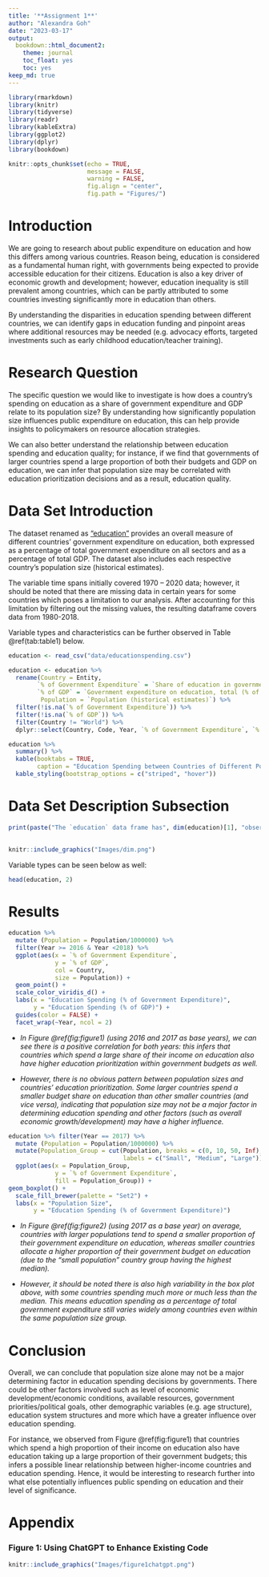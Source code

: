```yaml
---
title: '**Assignment 1**'
author: "Alexandra Goh"
date: "2023-03-17"
output:
  bookdown::html_document2:
    theme: journal
    toc_float: yes
    toc: yes
keep_md: true
---
```

```r

library(rmarkdown)
library(knitr)
library(tidyverse)
library(readr)
library(kableExtra)
library(ggplot2)
library(dplyr)
library(bookdown)

```

```r
knitr::opts_chunk$set(echo = TRUE,
                      message = FALSE,
                      warning = FALSE,
                      fig.align = "center",
                      fig.path = "Figures/")

```


# **Introduction**
We are going to research about public expenditure on education and how this differs among various countries. Reason being, education is considered as a fundamental human right, with governments being expected to provide accessible education for their citizens. Education is also a key driver of economic growth and development; however, education inequality is still prevalent among countries, which can be partly attributed to some countries investing significantly more in education than others. 

By understanding the disparities in education spending between different countries, we can identify gaps in education funding and pinpoint areas where additional resources may be needed (e.g. advocacy efforts, targeted investments such as early childhood education/teacher training). 

# **Research Question** 
The specific question we would like to investigate is how does a country's spending on education as a share of government expenditure and GDP relate to its population size? By understanding how significantly population size influences public expenditure on education, this can help provide insights to policymakers on resource allocation strategies. 

We can also better understand the relationship between education spending and education quality; for instance, if we find that governments of larger countries spend a large proportion of both their budgets and GDP on education, we can infer that population size may be correlated with education prioritization decisions and as a result, education quality. 

# **Data Set Introduction** 
The dataset renamed as ["education"](https://ourworldindata.org/grapher/share-edu-spending-gdp-vs-share-edu-total-spending) provides an overall measure of different countries' government expenditure on education, both expressed as a percentage of total government expenditure on all sectors and as a percentage of total GDP. The dataset also includes each respective country's population size (historical estimates). 

The variable time spans initially covered 1970 – 2020 data; however, it should be noted that there are missing data in certain years for some countries which poses a limitation to our analysis. After accounting for this limitation by filtering out the missing values, the resulting dataframe covers data from 1980-2018. 

Variable types and characteristics can be further observed in Table \@ref(tab:table1) below. 

```r
education <- read_csv("data/educationspending.csv")
```

```r
education <- education %>% 
  rename(Country = Entity,
        `% of Government Expenditure` = `Share of education in government expenditure (% of government expenditure) (World Bank (2019))`,
        `% of GDP` = `Government expenditure on education, total (% of GDP)`, 
         Population = `Population (historical estimates)`) %>%
  filter(!is.na(`% of Government Expenditure`)) %>%
  filter(!is.na(`% of GDP`)) %>%
  filter(Country != "World") %>%
  dplyr::select(Country, Code, Year, `% of Government Expenditure`, `% of GDP`, Population, Continent)

```

```r
education %>%
  summary() %>%
  kable(booktabs = TRUE, 
        caption = "Education Spending between Countries of Different Population Sizes (measured as % of Government Expenditure and % of GDP) from the years 1980-2018. Smallest population size of a country over the years is approximately 19740 with largest population size being 1.29 billion.") %>%
  kable_styling(bootstrap_options = c("striped", "hover"))

```


# **Data Set Description Subsection**

```r

print(paste("The `education` data frame has", dim(education)[1], "observations and", dim(education)[2], "variables."))
      
```

```r

knitr::include_graphics("Images/dim.png")

```

Variable types can be seen below as well:

```r
head(education, 2)
```

# **Results**

```r

education %>% 
  mutate (Population = Population/1000000) %>%
  filter(Year >= 2016 & Year <2018) %>%
  ggplot(aes(x = `% of Government Expenditure`,
             y = `% of GDP`, 
             col = Country,
             size = Population)) +
  geom_point() +
  scale_color_viridis_d() +
  labs(x = "Education Spending (% of Government Expenditure)",
       y = "Education Spending (% of GDP)") +
  guides(color = FALSE) +
  facet_wrap(~Year, ncol = 2)

```

- *In Figure \@ref(fig:figure1) (using 2016 and 2017 as base years), we can see there is a positive correlation for both years: this infers that countries which spend a large share of their income on education also have higher education prioritization within government budgets as well.*

- *However, there is no obvious pattern between population sizes and countries' education prioritization. Some larger countries spend a smaller budget share on education than other smaller countries (and vice versa), indicating that population size may not be a major factor in determining education spending and other factors (such as overall economic growth/development) may have a higher influence.*  


```r

education %>% filter(Year == 2017) %>%
  mutate (Population = Population/1000000) %>%
  mutate(Population_Group = cut(Population, breaks = c(0, 10, 50, Inf),
                                labels = c("Small", "Medium", "Large"))) %>%
  ggplot(aes(x = Population_Group,
             y = `% of Government Expenditure`, 
             fill = Population_Group)) +
geom_boxplot() +
  scale_fill_brewer(palette = "Set2") + 
  labs(x = "Population Size",
       y = "Education Spending (% of Government Expenditure)") 

```

- *In Figure \@ref(fig:figure2) (using 2017 as a base year) on average, countries with larger populations tend to spend a smaller proportion of their government expenditure on education, whereas smaller countries allocate a higher proportion of their government budget on education (due to the "small population" country group having the highest median).* 

- *However, it should be noted there is also high variability in the box plot above, with some countries spending much more or much less than the median. This means education spending as a percentage of total government expenditure still varies widely among countries even within the same population size group.* 


# **Conclusion**

Overall, we can conclude that population size alone may not be a major determining factor in education spending decisions by governments. There could be other factors involved such as level of economic development/economic conditions, available resources, government priorities/political goals, other demographic variables (e.g. age structure), education system structures and more which have a greater influence over education spending. 

For instance, we observed from Figure \@ref(fig:figure1) that countries which spend a high proportion of their income on education also have education taking up a large proportion of their government budgets; this infers a possible linear relationship between higher-income countries and education spending. Hence, it would be interesting to research further into what else potentially influences public spending on education and their level of significance.

# **Appendix**

### Figure 1: Using ChatGPT to Enhance Existing Code

```r
knitr::include_graphics("Images/figure1chatgpt.png")

```